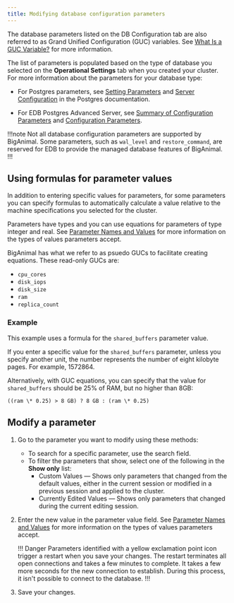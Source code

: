```yaml
---
title: Modifying database configuration parameters
---
```


The database parameters listed on the DB Configuration tab are also referred to as Grand Unified Configuration (GUC) variables. See [What Is a GUC Variable?](https://www.enterprisedb.com/blog/what-guc-variable) for more information.

The list of parameters is populated based on the type of database you selected on the **Operational Settings** tab when you created your cluster. For more information about the parameters for your database type:

-   For Postgres parameters, see [Setting Parameters](https://www.postgresql.org/docs/current/config-setting.html) and [Server Configuration](https://www.postgresql.org/docs/current/runtime-config.html) in the Postgres documentation.
     

-   For EDB Postgres Advanced Server, see [Summary of Configuration Parameters](https://www.enterprisedb.com/docs/epas/latest/epas_guide/03_database_administration/01_configuration_parameters/02_summary_of_configuration_parameters/#summary_of_configuration_parameters) and [Configuration Parameters](https://www.enterprisedb.com/docs/epas/latest/epas_guide/03_database_administration/01_configuration_parameters/).

!!!note
Not all database configuration parameters are supported by BigAnimal. Some parameters, such as `wal_level` and `restore_command`, are reserved for EDB to provide the managed database features of BigAnimal. 
!!!

## Using formulas for parameter values

In addition to entering specific values for parameters, for some parameters you can specify formulas to automatically calculate a value relative to the machine specifications you selected for the cluster. 

Parameters have types and you can use equations for parameters of type integer and real. See [Parameter Names and Values](https://www.postgresql.org/docs/current/config-setting.html#CONFIG-SETTING-NAMES-VALUES) for more information on the types of values parameters accept.

BigAnimal has what we refer to as psuedo GUCs to facilitate creating equations. These read-only GUCs are:
- `cpu_cores`
- `disk_iops`
- `disk_size`
- `ram`
- `replica_count`

### Example 

This example uses a formula for the `shared_buffers` parameter value.

If you enter a specific value for the `shared_buffers` parameter, unless you specify another unit, the number represents the number of eight kilobyte pages. For example, 1572864.

Alternatively, with GUC equations, you can specify that the value for `shared_buffers` should be 25% of RAM, but no higher than 8GB:

`((ram \* 0.25) > 8 GB) ? 8 GB : (ram \* 0.25)`


## Modify a parameter

1.  Go to the parameter you want to modify using these methods:
    -   To search for a specific parameter, use the search field. 
    -   To filter the parameters that show, select one of the following in the **Show only** list:
        -   Custom Values — Shows only parameters that changed from the default values, either in the current session or modified in a previous session and applied to the cluster.
        -   Currently Edited Values — Shows only parameters that changed during the current editing session.

2.  Enter the new value in the parameter value field. See [Parameter Names and Values](https://www.postgresql.org/docs/current/config-setting.html#CONFIG-SETTING-NAMES-VALUES) for more information on the types of values parameters accept.

    !!! Danger 
    Parameters identified with a yellow exclamation point icon trigger a restart when you save your changes. The restart terminates all open connections and takes a few minutes to complete. It takes a few more seconds for the new connection to establish. During this process, it isn't possible to connect to the database.
    !!!

3.  Save your changes.

